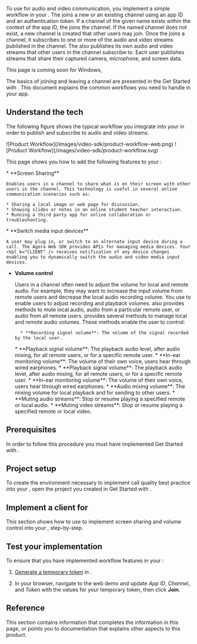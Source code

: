 


To use <Vg k="VSDK" /> for audio and video communication, you implement a simple workflow in your <Vpl k="CLIENT" />. The <Vpl k="CLIENT" /> joins a new or an existing channel using an app ID and an authentication token. If a channel of the given name exists within the context of the app ID, the <Vpl k="CLIENT" /> joins the channel. If the named channel does not exist, a new channel is created that other users may join. Once the <Vpl k="CLIENT" /> joins a channel, it subscribes to one or more of the audio and video streams published in the channel. The <Vpl k="CLIENT" /> also publishes its own audio and video streams that other users in the channel subscribe to. Each user publishes streams that share their captured camera, microphone, and screen data.

<PlatformWrapper platform="windows">
This page is coming soon for Windows,
</PlatformWrapper>
<PlatformWrapper notAllowed="windows">

The basics of joining and leaving a channel are presented in the <Link to="../get-started/get-started-sdk">Get Started with <Vpd k="NAME"/></Link>. This document explains the common workflows you need to handle in your app.


## Understand the tech

The following figure shows the typical workflow you integrate into your <Vpl k="CLIENT" /> in order to publish and subscribe to audio and video streams.

<PlatformWrapper platform="web">
![Product Workflow](/images/video-sdk/product-workflow-web.png)
</PlatformWrapper>

<PlatformWrapper notAllowed="web">
![Product Workflow](/images/video-sdk/product-workflow.svg)
</PlatformWrapper>


This page shows you how to add the following features to your <Vpl k="CLIENT" />:

<PlatformWrapper notAllowed="react-native">
* **Screen Sharing**

    Enables users in a channel to share what is on their screen with other users in the channel. This technology is useful in several online communication scenarios such as:

    * Sharing a local image or web page for discussion.
    * Showing slides or notes in an online student teacher interaction.
    * Running a third party app for online collaboration or troubleshooting.

</PlatformWrapper>

<PlatformWrapper platform="web">
* **Switch media input devices**

    A user may plug in, or switch to an alternate input device during a call. The Agora Web SDK provides APIs for managing media devices. Your <Vpl k="CLIENT" /> receives notification of any device changes enabling you to dynamically switch the audio and video media input devices.
</PlatformWrapper>

* **Volume control**

    Users in a channel often need to adjust the volume for local and remote audio. For example, they may want to increase the input volume from remote users and decrease the local audio recording volume. You use <Vg k="VSDK" /> to enable <Vpl k="CLIENT" /> users to adjust recording and playback volumes. <Vg k="VSDK" /> also provides methods to mute local audio, audio from a particular remote user, or audio from all remote users. <Vg k="VSDK" /> provides several methods to manage local and remote audio volumes. These methods enable the user to control:

        * **Recording signal volume**: The volume of the signal recorded by the local user.
    <PlatformWrapper platform="android">
        * **Playback signal volume**: The playback audio level, after audio mixing, for all remote users, or for a specific remote user.
        * **In-ear monitoring volume**: The volume of their own voice, users hear through wired earphones.
    </PlatformWrapper>
    <PlatformWrapper platform="ios">
        * **Playback signal volume**: The playback audio level, after audio mixing, for all remote users, or for a specific remote user.
        * **In-ear monitoring volume**: The volume of their own voice, users hear through wired earphones.
    </PlatformWrapper>
        * **Audio mixing volume**: The mixing volume for local playback and for sending to other users.
        * **Muting audio streams**: Stop or resume playing a specified remote or local audio.
    <PlatformWrapper platform="web">
        * **Muting video streams**: Stop or resume playing a specified remote or local video.
    </PlatformWrapper>

## Prerequisites

In order to follow this procedure you must have implemented <Link to="../get-started/get-started-sdk">Get Started with <Vpd k="NAME"/></Link>.

## Project setup

To create the environment necessary to implement call quality best practice into your <Vpl k="CLIENT" />, open the project you created in <Link to="../get-started/get-started-sdk">Get Started with <Vpd k="NAME"/></Link>.

<ProjectSetup />

## Implement a client for <Vpd k="PRODUCT" />

This section shows how to use <Vg k="VSDK" /> to implement screen sharing and volume control into your <Vpl k="CLIENT" />, step-by-step.

<ProjectImplement />


## Test your implementation

To ensure that you have implemented <Vpd k="PRODUCT" /> workflow features in your <Vpl k="CLIENT" />:

1. [Generate a temporary token](../reference/manage-agora-account#generate-a-temporary-token) in <Vg k="CONSOLE" /> .

2. In your browser, navigate to the <Link target="_blank" to="{{Global.DEMO_BASIC_VIDEO_CALL_URL}}"><Vg k="COMPANY" /> web demo</Link> and update _App ID_, _Channel_, and _Token_ with the values for your temporary token, then click **Join**.
<ProjectTest />

## Reference

This section contains information that completes the information in this page, or points you to documentation that explains other aspects to this product.

<Reference />
</PlatformWrapper>